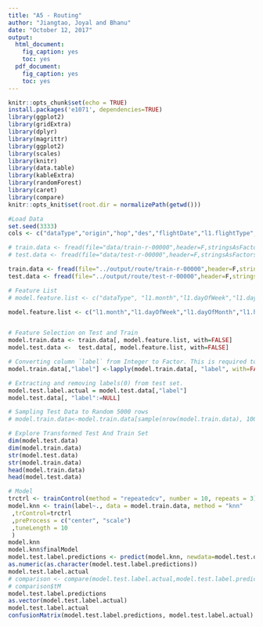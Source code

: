 ```yaml
---
title: "A5 - Routing"
author: "Jiangtao, Joyal and Bhanu"
date: "October 12, 2017"
output:
  html_document:
    fig_caption: yes
    toc: yes
  pdf_document:
    fig_caption: yes
    toc: yes
---
```


```r
knitr::opts_chunk$set(echo = TRUE)
install.packages('e1071', dependencies=TRUE)
library(ggplot2)
library(gridExtra)
library(dplyr)
library(magrittr)
library(ggplot2)
library(scales)
library(knitr)
library(data.table)
library(kableExtra)
library(randomForest)
library(caret)
library(compare)
knitr::opts_knit$set(root.dir = normalizePath(getwd()))
```


```r
#Load Data
set.seed(3333)
cols <- c("dataType","origin","hop","des","flightDate","l1.flightType","l1.year","l1.month","l1.dayOfWeek","l1.dayOfMonth","l1.hourOfDay","l1.flightId","l1.carrier","l1.origin","l1.dest","l1.schDepTime","l1.actDepTime","l1.schArrTime","l1.actArrTime","l1.arrDelay","l1.depDelay","l1.schElapsedTime","l1.actElapsedTime","l1.cancelled","l2.flightType","l2.year","l2.month","l2.dayOfWeek","l2.dayOfMonth","l2.hourOfDay","l2.flightId","l2.carrier","l2.origin","l2.dest","l2.schDepTime","l2.actDepTime","l2.schArrTime","l2.actArrTime","l2.arrDelay","l2.depDelay","l2.schElapsedTime","l2.actElapsedTime","l2.cancelled","label")

# train.data <- fread(file="data/train-r-00000",header=F,stringsAsFactors=TRUE, col.names = cols)
# test.data <- fread(file="data/test-r-00000",header=F,stringsAsFactors=TRUE, col.names = cols)

train.data <- fread(file="../output/route/train-r-00000",header=F,stringsAsFactors=TRUE, col.names = cols)
test.data <- fread(file="../output/route/test-r-00000",header=F,stringsAsFactors=TRUE, col.names = cols)

# Feature List 
# model.feature.list <- c("dataType", "l1.month","l1.dayOfWeek","l1.dayOfMonth","l1.hourOfDay","l1.carrier","l1.dest","l2.month","l2.dayOfWeek","l2.dayOfMonth","l2.hourOfDay","l2.carrier","l2.origin","label")

model.feature.list <- c("l1.month","l1.dayOfWeek","l1.dayOfMonth","l1.hourOfDay","l2.month","l2.dayOfWeek","l2.dayOfMonth","l2.hourOfDay","label")


# Feature Selection on Test and Train
model.train.data <- train.data[, model.feature.list, with=FALSE]
model.test.data <-  test.data[, model.feature.list, with=FALSE]

# Converting column `label` from Integer to Factor. This is required to run a classifier.  
model.train.data[,"label"] <-lapply(model.train.data[, "label", with=FALSE], factor)

# Extracting and removing labels(0) from test set.
model.test.label.actual = model.test.data[,"label"] 
model.test.data[, "label":=NULL]

# Sampling Test Data to Random 5000 rows
# model.train.data<-model.train.data[sample(nrow(model.train.data), 1000),]

# Explore Transformed Test And Train Set
dim(model.test.data)
dim(model.train.data)
str(model.test.data)
str(model.train.data)
head(model.train.data)
head(model.test.data)

# Model
trctrl <- trainControl(method = "repeatedcv", number = 10, repeats = 3)
model.knn <- train(label~., data = model.train.data, method = "knn"
 ,trControl=trctrl
 ,preProcess = c("center", "scale")
 ,tuneLength = 10
 )
model.knn
model.knn$finalModel
model.test.label.predictions <- predict(model.knn, newdata=model.test.data)
as.numeric(as.character(model.test.label.predictions))
model.test.label.actual
# comparison <- compare(model.test.label.actual,model.test.label.predictions ,allowAll=TRUE)
# comparison$tM
model.test.label.predictions
as.vector(model.test.label.actual)
model.test.label.actual
confusionMatrix(model.test.label.predictions, model.test.label.actual)

```
